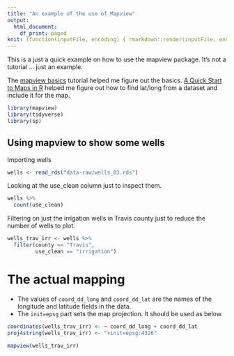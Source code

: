 ```yaml
---
title: "An example of the use of Mapview"
output:
  html_document:
    df_print: paged
knit: (function(inputFile, encoding) { rmarkdown::render(inputFile, encoding = encoding, output_dir = "docs") })
---
```


This is a just a quick example on how to use the mapview package. It's not a tutorial ... just an example.

The [mapview basics](https://r-spatial.github.io/mapview/articles/articles/mapview_01-basics.html) tutorial helped me figure out the basics. [A Quick Start to Maps in R](https://medium.com/fastah-project/a-quick-start-to-maps-in-r-b9f221f44ff3) helped me figure out how to find lat/long from a dataset and include it for the map.

```r
library(mapview)
library(tidyverse)
library(sp)
```

## Using mapview to show some wells

Importing wells

```r
wells <- read_rds("data-raw/wells_03.rds")
```

Looking at the use_clean column just to inspect them.

```r
wells %>% 
  count(use_clean)
```

Filtering on just the irrigation wells in Travis county just to reduce the number of wells to plot.

```r
wells_trav_irr <- wells %>% 
  filter(county == "Travis",
         use_clean == "irrigation")
```

# The actual mapping

- The values of `coord_dd_long` and `coord_dd_lat` are the names of the longitude and latitude fields in the data.
- The `init=epsg` part sets the map projection. It should be used as below.


```r
coordinates(wells_trav_irr) <- ~ coord_dd_long + coord_dd_lat
proj4string(wells_trav_irr) <- "+init=epsg:4326"

mapview(wells_trav_irr)
```